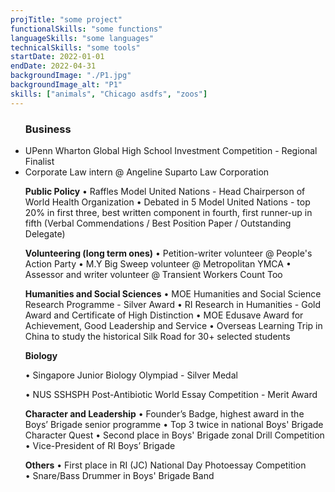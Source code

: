 ```yaml
---
projTitle: "some project"
functionalSkills: "some functions"
languageSkills: "some languages"
technicalSkills: "some tools"
startDate: 2022-01-01
endDate: 2022-04-31
backgroundImage: "./P1.jpg"
backgroundImage_alt: "P1"
skills: ["animals", "Chicago asdfs", "zoos"]
---
```


<ul>
<h3>Business</h3> 
    <li>UPenn Wharton Global High School Investment Competition - Regional Finalist</li>
    <li>Corporate Law intern @ Angeline Suparto Law Corporation</li>

<b>Public Policy</b> 
• Raffles Model United Nations - Head Chairperson of World Health Organization
• Debated in 5 Model United Nations - top 20% in first three, best written component in fourth, first runner-up in fifth (Verbal Commendations / Best Position Paper / Outstanding Delegate)

<b>Volunteering (long term ones)</b> 
• Petition-writer volunteer @ People's Action Party 
• M.Y Big Sweep volunteer @ Metropolitan YMCA
• Assessor and writer volunteer @ Transient Workers Count Too

<b>Humanities and Social Sciences</b> 
• MOE Humanities and Social Science Research Programme - Silver Award
• RI Research in Humanities - Gold Award and Certificate of High Distinction 
• MOE Edusave Award for Achievement, Good Leadership and Service
• Overseas Learning Trip in China to study the historical Silk Road for 30+ selected students

<p><b>Biology</b></p>
    <p>• Singapore Junior Biology Olympiad - Silver Medal</p>
    <p>• NUS SSHSPH Post-Antibiotic World Essay Competition - Merit Award</p>

<b>Character and Leadership</b>
• Founder’s Badge, highest award in the Boys’ Brigade senior programme
• Top 3 twice in national Boys' Brigade Character Quest
• Second place in Boys' Brigade zonal Drill Competition
• Vice-President of RI Boys’ Brigade 

<b>Others</b>
• First place in RI (JC) National Day Photoessay Competition
• Snare/Bass Drummer in Boys' Brigade Band
</ul>